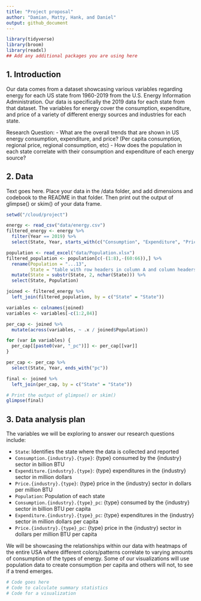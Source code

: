 ```yaml
---
title: "Project proposal"
author: "Damian, Matty, Hank, and Daniel"
output: github_document
---
```


```r
library(tidyverse)
library(broom)
library(readxl)
## Add any additional packages you are using here
```

## 1. Introduction

Our data comes from a dataset showcasing various variables regarding energy for each US state from 1960-2019 from the U.S. Energy Information Administration. Our data is specifically the 2019 data for each state from that dataset. The variables for energy cover the consumption, expenditure, and price of a variety of different energy sources and industries for each state. 

Research Question: 
- What are the overall trends that are shown in US energy consumption, expenditure, and price?
     (Per capita consumption, regional price, regional consumption, etc)
- How does the population in each state correlate with their consumption and expenditure of each energy source?


## 2. Data

Text goes here. Place your data in the /data folder, and add dimensions and codebook to the README in that folder. Then print out the output of glimpse() or skim() of your data frame.

```r
setwd("/cloud/project")

energy <- read_csv("data/energy.csv")
filtered_energy <- energy %>%
  filter(Year == 2019) %>%
  select(State, Year, starts_with(c("Consumption", "Expenditure", "Price")))

population <- read_excel("data/Population.xlsx")
filtered_population <- population[c(-(1:8),-(60:66)),] %>%
  rename(Population = "...13",
         State = "table with row headers in column A and column headers in rows 3 through 4. (leading dots indicate sub-parts)") %>%
  mutate(State = substr(State, 2, nchar(State))) %>%
  select(State, Population)

joined <- filtered_energy %>%
  left_join(filtered_population, by = c("State" = "State"))

variables <- colnames(joined)
variables <- variables[-c(1:2,84)]

per_cap <- joined %>%
  mutate(across(variables, ~ .x / joined$Population))

for (var in variables) {
  per_cap[[paste0(var, "_pc")]] <- per_cap[[var]]
}

per_cap <- per_cap %>%
  select(State, Year, ends_with("pc"))

final <- joined %>%
  left_join(per_cap, by = c("State" = "State"))

# Print the output of glimpse() or skim()
glimpse(final)
```

## 3. Data analysis plan

The variables we will be exploring to answer our research questions include:

- `State`: Identifies the state where the data is collected and reported
- `Consumption.{industry}.{type}`: {type} consumed by the {industry} sector in billion BTU
- `Expenditure.{industry}.{type}`: {type} expenditures in the {industry} sector in million dollars
- `Price.{industry}.{type}`: {type} price in the {industry} sector in dollars per million BTU
- `Population`: Population of each state
- `Consumption.{industry}.{type}_pc`: {type} consumed by the {industry} sector in billion BTU per capita
- `Expenditure.{industry}.{type}_pc`: {type} expenditures in the {industry} sector in million dollars per capita
- `Price.{industry}.{type}_pc`: {type} price in the {industry} sector in dollars per million BTU per capita

We will be showcasing the relationships within our data with heatmaps of the entire USA where different colors/patterns correlate to varying amounts of consumption of the types of energy. Some of our visualizations will use population data to create consumption per capita and others will not, to see if a trend emerges. 

```r
# Code goes here
# Code to calculate summary statistics
# Code for a visualization
```
